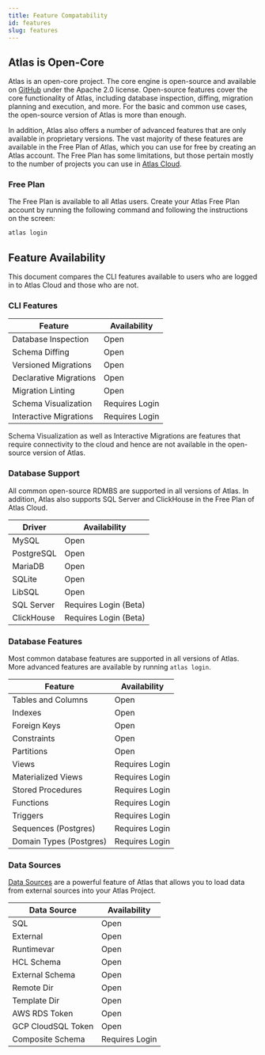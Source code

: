 ```yaml
---
title: Feature Compatability
id: features
slug: features
---
```


##  Atlas is Open-Core

Atlas is an open-core project. The core engine is open-source and available on [GitHub](https://github.com/ariga/atlas)
under the Apache 2.0 license. Open-source features cover the core functionality of Atlas, including database inspection,
diffing, migration planning and execution, and more. For the basic and common use cases, the open-source version of
Atlas is more than enough.

In addition, Atlas also offers a number of advanced features that are only available in proprietary versions. The
vast majority of these features are available in the Free Plan of Atlas, which you can use for free by creating
an Atlas account. The Free Plan has some limitations, but those pertain mostly to the number of projects you can
use in [Atlas Cloud](https://atlasgo.cloud).

### Free Plan

The Free Plan is available to all Atlas users. Create your Atlas Free Plan account by running the following command
and following the instructions on the screen:

```bash
atlas login
```

## Feature Availability

This document compares the CLI features available to users who are logged in to Atlas Cloud and those who are not.

### CLI Features

| Feature             | Availability     |
|---------------------|------------------|
| Database Inspection | Open |
| Schema Diffing      | Open |
| Versioned Migrations| Open |
| Declarative Migrations | Open |
| Migration Linting   | Open |
| Schema Visualization| Requires Login   |
| Interactive Migrations | Requires Login   |

Schema Visualization as well as Interactive Migrations are features that require connectivity to the cloud and hence are not available in the open-source version of Atlas.

### Database Support

All common open-source RDMBS are supported in all versions of Atlas. In addition, Atlas also supports SQL Server and ClickHouse in the Free Plan of Atlas Cloud.

| Driver       | Availability     |
|--------------|------------------|
| MySQL        | Open |
| PostgreSQL   | Open |
| MariaDB      | Open |
| SQLite       | Open |
| LibSQL       | Open |
| SQL Server   | Requires Login (Beta) |
| ClickHouse   | Requires Login (Beta) |

### Database Features

Most common database features are supported in all versions of Atlas. More advanced features are available by running `atlas login`.

| Feature                  | Availability     |
|--------------------------|------------------|
| Tables and Columns       | Open |
| Indexes                  | Open |
| Foreign Keys             | Open |
| Constraints              | Open |
| Partitions               | Open |
| Views                    | Requires Login   |
| Materialized Views       | Requires Login   |
| Stored Procedures        | Requires Login   |
| Functions                | Requires Login   |
| Triggers                 | Requires Login   |
| Sequences (Postgres)     | Requires Login   |
| Domain Types (Postgres)  | Requires Login   |

### Data Sources

[Data Sources](/atlas-schema/projects#data-sources) are a powerful feature of Atlas that allows you to load data from external sources into your Atlas Project.

| Data Source           | Availability     |
|-----------------------|------------------|
| SQL                   | Open |
| External              | Open |
| Runtimevar            | Open |
| HCL Schema            | Open |
| External Schema       | Open |
| Remote Dir            | Open |
| Template Dir          | Open |
| AWS RDS Token         | Open |
| GCP CloudSQL Token    | Open |
| Composite Schema      | Requires Login   |

